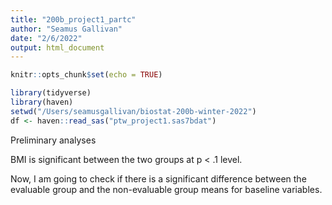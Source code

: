 ```yaml
---
title: "200b_project1_partc"
author: "Seamus Gallivan"
date: "2/6/2022"
output: html_document
---
```


```r
knitr::opts_chunk$set(echo = TRUE)
```

```r
library(tidyverse)
library(haven)
setwd("/Users/seamusgallivan/biostat-200b-winter-2022")
df <- haven::read_sas("ptw_project1.sas7bdat")
```


Preliminary analyses 

BMI is significant between the two groups at p < .1 level. 

Now, I am going to check if there is a significant difference between the evaluable group and the non-evaluable group means for baseline variables. 
```r

```

